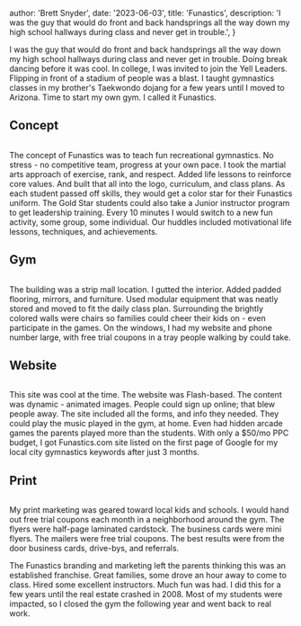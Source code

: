 
  author: 'Brett Snyder',
  date: '2023-06-03',
  title: 'Funastics',
  description:
    'I was the guy that would do front and back handsprings all the way down my high school hallways during class and never get in trouble.',
}


I was the guy that would do front and back handsprings all the way down my high school hallways during class and never get in trouble. Doing break dancing before it was cool. In college, I was invited to join the Yell Leaders. Flipping in front of a stadium of people was a blast. I taught gymnastics classes in my brother's Taekwondo dojang for a few years until I moved to Arizona. Time to start my own gym. I called it Funastics.

## Concept

<Image src={funasticsForms} alt="" />

The concept of Funastics was to teach fun recreational gymnastics. No stress - no competitive team, progress at your own pace. I took the martial arts approach of exercise, rank, and respect. Added life lessons to reinforce core values. And built that all into the logo, curriculum, and class plans. As each student passed off skills, they would get a color star for their Funastics uniform. The Gold Star students could also take a Junior instructor program to get leadership training. Every 10 minutes I would switch to a new fun activity, some group, some individual. Our huddles included motivational life lessons, techniques, and achievements.

## Gym

<Image src={funasticsPhotos} alt="" />

The building was a strip mall location. I gutted the interior. Added padded flooring, mirrors, and furniture. Used modular equipment that was neatly stored and moved to fit the daily class plan. Surrounding the brightly colored walls were chairs so families could cheer their kids on - even participate in the games. On the windows, I had my website and phone number large, with free trial coupons in a tray people walking by could take.

## Website

<Image src={funasticsWeb} alt="" />

This site was cool at the time. The website was Flash-based. The content was dynamic - animated images. People could sign up online; that blew people away. The site included all the forms, and info they needed. They could play the music played in the gym, at home. Even had hidden arcade games the parents played more than the students. With only a $50/mo PPC budget, I got Funastics.com site listed on the first page of Google for my local city gymnastics keywords after just 3 months.

## Print

<Image src={funasticsPrint} alt="" />

My print marketing was geared toward local kids and schools. I would hand out free trial coupons each month in a neighborhood around the gym. The flyers were half-page laminated cardstock. The business cards were mini flyers. The mailers were free trial coupons. The best results were from the door business cards, drive-bys, and referrals.

The Funastics branding and marketing left the parents thinking this was an established franchise. Great families, some drove an hour away to come to class. Hired some excellent instructors. Much fun was had. I did this for a few years until the real estate crashed in 2008. Most of my students were impacted, so I closed the gym the following year and went back to real work.
